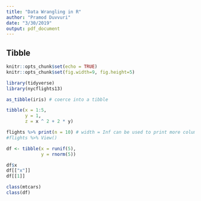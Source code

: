 ```yaml
---
title: "Data Wrangling in R"
author: "Pramod Duvvuri"
date: "3/30/2019"
output: pdf_document
---
```


## Tibble

```r
knitr::opts_chunk$set(echo = TRUE)
knitr::opts_chunk$set(fig.width=9, fig.height=5)
```

```r
library(tidyverse)
library(nycflights13)
```

```r
as_tibble(iris) # coerce into a tibble
```

```r
tibble(x = 1:5,
       y = 1,
       z = x ^ 2 + 2 * y)
```

```r
flights %>% print(n = 10) # width = Inf can be used to print more columns
#flights %>% View()
```

```r
df <- tibble(x = runif(5),
             y = rnorm(5))
```

```r
df$x
df[["x"]]
df[[1]]
```

```r
class(mtcars)
class(df)
```

